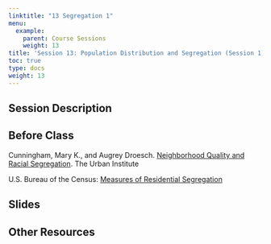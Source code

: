 ```yaml
---
linktitle: "13 Segregation 1"
menu:
  example:
    parent: Course Sessions
    weight: 13
title: 'Session 13: Population Distribution and Segregation (Session 1)'
toc: true
type: docs
weight: 13
---
```


## Session Description

## Before Class

Cunningham, Mary K., and Augrey Droesch. [Neighborhood Quality and Racial Segregation](https://uofi.box.com/s/vwuk8s7ys53bgddv3buio7jhjgg13sgy). The Urban Institute

U.S. Bureau of the Census: [Measures of Residential Segregation](https://uofi.box.com/s/lrfcfiod757p8paph9u4w0tq8hrs1tsq)

## Slides

## Other Resources
